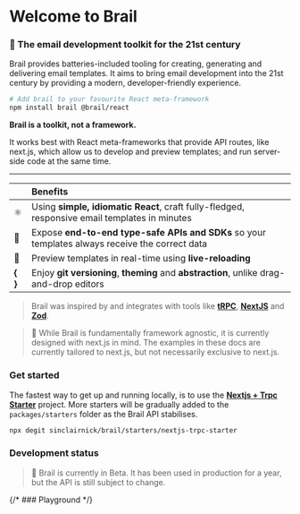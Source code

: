 # Welcome to Brail

### 💌 The email development toolkit for the 21st century

Brail provides batteries-included tooling for creating, generating and delivering email templates. It aims to bring email development into the 21st century by providing a modern, developer-friendly experience.

```bash
# Add brail to your favourite React meta-framework
npm install brail @brail/react
```

**Brail is a toolkit, not a framework.**

It works best with React meta-frameworks that provide API routes, like next.js, which allow us to develop and preview templates; and run server-side code at the same time.

---


|           | Benefits                                                                                        |
| --------- | :---------------------------------------------------------------------------------------------- |
| ⚛️        | Using **simple, idiomatic React**, craft fully-fledged, responsive email templates in minutes   |
| 🧢        | Expose **end-to-end type-safe APIs and SDKs** so your templates always receive the correct data |
| 👀        | Preview templates in real-time using **live-reloading**                                         |
| **\{ \}** | Enjoy **git versioning**, **theming** and **abstraction**, unlike drag-and-drop editors         |

> Brail was inspired by and integrates with tools like [**tRPC**](https://github.com/trpc/trpc), [**NextJS**](https://github.com/vercel/next.js/) and [**Zod**](https://github.com/colinhacks/zod).

> 🔔 While Brail is fundamentally framework agnostic, it is currently designed with next.js in mind. The examples in these docs are currently tailored to next.js, but not necessarily exclusive to next.js.

### Get started

The fastest way to get up and running locally, is to use the [**Nextjs + Trpc Starter**](https://github.com/sinclairnick/brail/tree/main/packages/starters/nextjs-trpc-starter) project. More starters will be gradually added to the `packages/starters` folder as the Brail API stabilises.

```bash
npx degit sinclairnick/brail/starters/nextjs-trpc-starter
```


### Development status

> 🚦 Brail is currently in Beta. It has been used in production for a year, but the API is still subject to change.

{/* ### Playground */}
